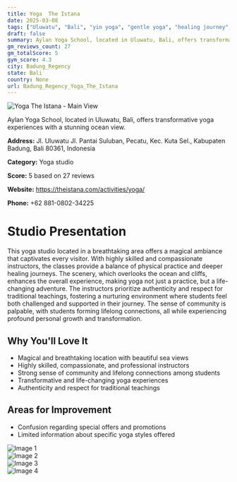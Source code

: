 ```yaml
---
title: Yoga  The Istana
date: 2025-03-08
tags: ["Uluwatu", "Bali", "yin yoga", "gentle yoga", "healing journey", "magical atmosphere", "nurturing environment", "Badung Regency"]  
draft: false
summary: Aylan Yoga School, located in Uluwatu, Bali, offers transformative yoga experiences with a stunning ocean view.
gm_reviews_count: 27
gm_totalScore: 5
gym_score: 4.3
city: Badung_Regency
state: Bali
country: None
url: Badung_Regency_Yoga_The_Istana
---
```


<div className="aspect-[16/9] relative my-8">
  <img 
    src="https://lh5.googleusercontent.com/p/AF1QipMDLxohGa5dz4isScOx9Q7yQQGEvz3N6ZBdybOz=w1920-h1080-k-no"
    alt="Yoga  The Istana - Main View"
    className="object-cover absolute inset-0 w-full h-full rounded-lg"
  />
</div>

Aylan Yoga School, located in Uluwatu, Bali, offers transformative yoga experiences with a stunning ocean view.

**Address:** Jl. Uluwatu Jl. Pantai Suluban, Pecatu, Kec. Kuta Sel., Kabupaten Badung, Bali 80361, Indonesia

**Category:** Yoga studio

**Score:** 5 based on 27 reviews

**Website:** https://theistana.com/activities/yoga/

**Phone:** +62 881-0802-34225

# Studio Presentation

This yoga studio located in a breathtaking area offers a magical ambiance that captivates every visitor. With highly skilled and compassionate instructors, the classes provide a balance of physical practice and deeper healing journeys. The scenery, which overlooks the ocean and cliffs, enhances the overall experience, making yoga not just a practice, but a life-changing adventure. The instructors prioritize authenticity and respect for traditional teachings, fostering a nurturing environment where students feel both challenged and supported in their journey. The sense of community is palpable, with students forming lifelong connections, all while experiencing profound personal growth and transformation.

## Why You'll Love It

- Magical and breathtaking location with beautiful sea views
- Highly skilled, compassionate, and professional instructors
- Strong sense of community and lifelong connections among students
- Transformative and life-changing yoga experiences
- Authenticity and respect for traditional teachings

## Areas for Improvement

- Confusion regarding special offers and promotions
- Limited information about specific yoga styles offered

<div className="grid grid-cols-1 xl:grid-cols-2 gap-4 my-8">
<div className="aspect-[4/3] relative"><img src="https://lh5.googleusercontent.com/p/AF1QipMCFJ5jjmaSAfnKIdQLv1tz6gpwhMX4pPg8WEth=w1920-h1080-k-no" alt="Image 1" className="object-cover absolute inset-0 w-full h-full rounded-lg" /></div>
<div className="aspect-[4/3] relative"><img src="https://lh5.googleusercontent.com/p/AF1QipPWGYuBaBOcKgbRx5M1RFiW0roZuny2T0R0ep9p=w1920-h1080-k-no" alt="Image 2" className="object-cover absolute inset-0 w-full h-full rounded-lg" /></div>
<div className="aspect-[4/3] relative"><img src="https://lh5.googleusercontent.com/p/AF1QipPojRay-kqgHKEb5bc7916_tFthpGpxtWMpyHS1=w1920-h1080-k-no" alt="Image 3" className="object-cover absolute inset-0 w-full h-full rounded-lg" /></div>
<div className="aspect-[4/3] relative"><img src="https://lh5.googleusercontent.com/p/AF1QipMu64_GOy6c_OPAq2Oiy7ovPGr8hPw2Tkm7VwRS=w1920-h1080-k-no" alt="Image 4" className="object-cover absolute inset-0 w-full h-full rounded-lg" /></div>
</div>